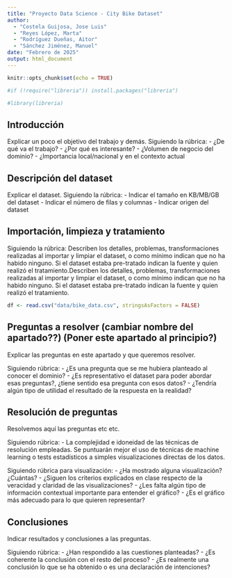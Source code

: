 ```yaml
---
title: "Proyecto Data Science - City Bike Dataset"
author: 
  - "Costela Guijosa, Jose Luis"
  - "Reyes López, Marta"
  - "Rodríguez Dueñas, Aitor"
  - "Sánchez Jiménez, Manuel"
date: "Febrero de 2025"
output: html_document
---
```


```r
knitr::opts_chunk$set(echo = TRUE)

#if (!require("libreria")) install.packages("libreria")

#library(libreria)
```


## Introducción

Explicar un poco el objetivo del trabajo y demás. Siguiendo la rúbrica:
- ¿De qué va el trabajo?
- ¿Por qué es interesante?
- ¿Volumen de negocio del dominio?
- ¿Importancia local/nacional y en el contexto actual

## Descripción del dataset

Explicar el dataset. Siguiendo la rúbrica:
- Indicar el tamaño en KB/MB/GB del dataset
- Indicar el número de filas y columnas
- Indicar origen del dataset

## Importación, limpieza y tratamiento

Siguiendo la rúbrica: Describen los detalles, problemas, transformaciones realizadas al importar y limpiar el dataset,
o como mínimo indican que no ha habido ninguno. Si el dataset estaba pre-tratado indican la
fuente y quien realizó el tratamiento.Describen los detalles, problemas, transformaciones realizadas al importar y limpiar el dataset, o como mínimo indican que no ha habido ninguno. Si el dataset estaba pre-tratado indican la
fuente y quien realizó el tratamiento.

```r

df <- read.csv("data/bike_data.csv", stringsAsFactors = FALSE)

```

## Preguntas a resolver (cambiar nombre del apartado??) (Poner este apartado al principio?)

Explicar las preguntas en este apartado y que queremos resolver.

Siguiendo rúbrica:
- ¿Es una pregunta que se me hubiera planteado al conocer el dominio?
- ¿Es representativo el dataset para poder abordar esas preguntas?, ¿tiene sentido esa pregunta con esos datos?
- ¿Tendría algún tipo de utilidad el resultado de la respuesta en la realidad?

## Resolución de preguntas

Resolvemos aquí las preguntas etc etc.

Siguiendo rúbrica:
- La complejidad e idoneidad de las técnicas de resolución empleadas. Se puntuarán mejor el
uso de técnicas de machine learning o tests estadísticos a simples visualizaciones directas de
los datos.

Siguiendo rúbrica para visualización:
- ¿Ha mostrado alguna visualización? ¿Cuántas?
- ¿Siguen los criterios explicados en clase respecto de la veracidad y claridad de las visualizaciones?
- ¿Les falta algún tipo de información contextual importante para entender el gráfico?
- ¿Es el gráfico más adecuado para lo que quieren representar?

## Conclusiones

Indicar resultados y conclusiones a las preguntas.

Siguiendo rúbrica:
- ¿Han respondido a las cuestiones planteadas?
- ¿Es coherente la conclusión con el resto del proceso?
- ¿Es realmente una conclusión lo que se ha obtenido o es una declaración de intenciones?


